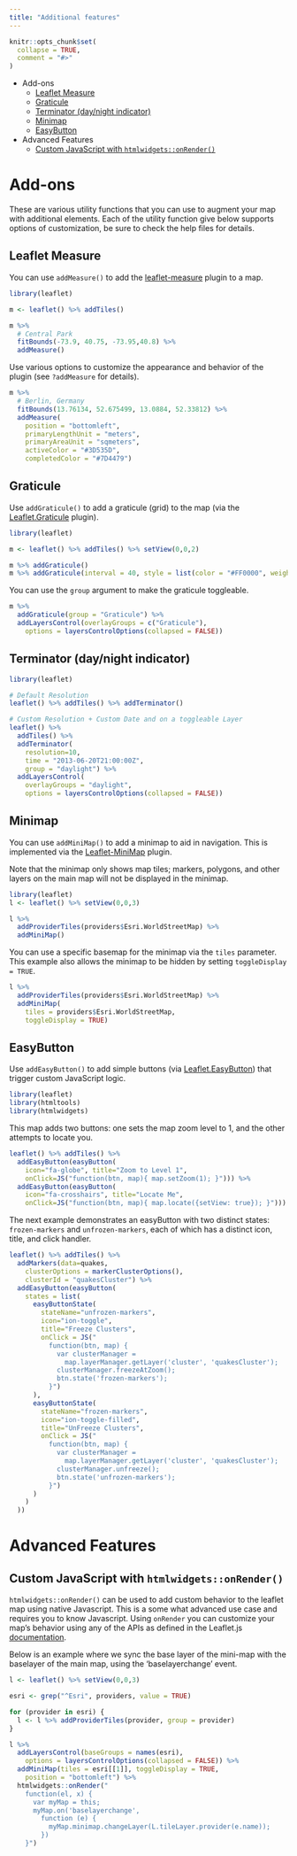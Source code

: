 ```yaml
---
title: "Additional features"
---
```


```r
knitr::opts_chunk$set(
  collapse = TRUE,
  comment = "#>"
)
```

- Add-ons
    - [Leaflet Measure](#leaflet-measure)
    - [Graticule](#graticule)
    - [Terminator (day/night indicator)](#terminator-daynight-indicator)
    - [Minimap](#minimap)
    - [EasyButton](#easybutton)
- Advanced Features
    - [Custom JavaScript with `htmlwidgets::onRender()`](#custom-javascript-with-htmlwidgetonrender)

# Add-ons

These are various utility functions that you can use to augment your map with additional elements. Each of the utility function give below supports options of customization, be sure to check the help files for details.

## Leaflet Measure

You can use `addMeasure()` to add the [leaflet-measure](https://github.com/ljagis/leaflet-measure) plugin to a map.

```r
library(leaflet)

m <- leaflet() %>% addTiles()

m %>%
  # Central Park
  fitBounds(-73.9, 40.75, -73.95,40.8) %>%
  addMeasure()
```

Use various options to customize the appearance and behavior of the plugin (see `?addMeasure` for details).

```r
m %>%
  # Berlin, Germany
  fitBounds(13.76134, 52.675499, 13.0884, 52.33812) %>%
  addMeasure(
    position = "bottomleft",
    primaryLengthUnit = "meters",
    primaryAreaUnit = "sqmeters",
    activeColor = "#3D535D",
    completedColor = "#7D4479")
```

## Graticule

Use `addGraticule()` to add a graticule (grid) to the map (via the [Leaflet.Graticule](https://github.com/turban/Leaflet.Graticule) plugin).

```r
library(leaflet)

m <- leaflet() %>% addTiles() %>% setView(0,0,2)

m %>% addGraticule()
m %>% addGraticule(interval = 40, style = list(color = "#FF0000", weight = 1))
```

You can use the `group` argument to make the graticule toggleable.

```r
m %>%
  addGraticule(group = "Graticule") %>%
  addLayersControl(overlayGroups = c("Graticule"),
    options = layersControlOptions(collapsed = FALSE))
```

## Terminator (day/night indicator)

```r
library(leaflet)

# Default Resolution
leaflet() %>% addTiles() %>% addTerminator()

# Custom Resolution + Custom Date and on a toggleable Layer
leaflet() %>%
  addTiles() %>%
  addTerminator(
    resolution=10,
    time = "2013-06-20T21:00:00Z",
    group = "daylight") %>%
  addLayersControl(
    overlayGroups = "daylight",
    options = layersControlOptions(collapsed = FALSE))
```

## Minimap

You can use `addMiniMap()` to add a minimap to aid in navigation. This is implemented via the [Leaflet-MiniMap](https://github.com/Norkart/Leaflet-MiniMap) plugin.

Note that the minimap only shows map tiles; markers, polygons, and other layers on the main map will not be displayed in the minimap.

```r
library(leaflet)
l <- leaflet() %>% setView(0,0,3)

l %>%
  addProviderTiles(providers$Esri.WorldStreetMap) %>%
  addMiniMap()
```

You can use a specific basemap for the minimap via the `tiles` parameter. This example also allows the minimap to be hidden by setting `toggleDisplay = TRUE`.

```r
l %>%
  addProviderTiles(providers$Esri.WorldStreetMap) %>%
  addMiniMap(
    tiles = providers$Esri.WorldStreetMap,
    toggleDisplay = TRUE)
```

## EasyButton

Use `addEasyButton()` to add simple buttons (via [Leaflet.EasyButton](https://github.com/CliffCloud/Leaflet.EasyButton)) that trigger custom JavaScript logic.

```r
library(leaflet)
library(htmltools)
library(htmlwidgets)
```

This map adds two buttons: one sets the map zoom level to 1, and the other attempts to locate you.

```r
leaflet() %>% addTiles() %>%
  addEasyButton(easyButton(
    icon="fa-globe", title="Zoom to Level 1",
    onClick=JS("function(btn, map){ map.setZoom(1); }"))) %>%
  addEasyButton(easyButton(
    icon="fa-crosshairs", title="Locate Me",
    onClick=JS("function(btn, map){ map.locate({setView: true}); }")))
```

The next example demonstrates an easyButton with two distinct states: `frozen-markers` and `unfrozen-markers`, each of which has a distinct icon, title, and click handler.

```r
leaflet() %>% addTiles() %>%
  addMarkers(data=quakes,
    clusterOptions = markerClusterOptions(),
    clusterId = "quakesCluster") %>%
  addEasyButton(easyButton(
    states = list(
      easyButtonState(
        stateName="unfrozen-markers",
        icon="ion-toggle",
        title="Freeze Clusters",
        onClick = JS("
          function(btn, map) {
            var clusterManager =
              map.layerManager.getLayer('cluster', 'quakesCluster');
            clusterManager.freezeAtZoom();
            btn.state('frozen-markers');
          }")
      ),
      easyButtonState(
        stateName="frozen-markers",
        icon="ion-toggle-filled",
        title="UnFreeze Clusters",
        onClick = JS("
          function(btn, map) {
            var clusterManager =
              map.layerManager.getLayer('cluster', 'quakesCluster');
            clusterManager.unfreeze();
            btn.state('unfrozen-markers');
          }")
      )
    )
  ))
```

# Advanced Features

## Custom JavaScript with `htmlwidgets::onRender()`

`htmlwidgets::onRender()` can be used to add custom behavior to the leaflet map using native Javascript. This is a some what advanced use case and requires you to know Javascript. Using `onRender` you can customize your map's behavior using any of the APIs as defined in the Leaflet.js [documentation](https://leafletjs.com/reference.html).

Below is an example where we sync the base layer of the mini-map with the baselayer of the main map, using the 'baselayerchange' event.

```r
l <- leaflet() %>% setView(0,0,3)

esri <- grep("^Esri", providers, value = TRUE)

for (provider in esri) {
  l <- l %>% addProviderTiles(provider, group = provider)
}

l %>%
  addLayersControl(baseGroups = names(esri),
    options = layersControlOptions(collapsed = FALSE)) %>%
  addMiniMap(tiles = esri[[1]], toggleDisplay = TRUE,
    position = "bottomleft") %>%
  htmlwidgets::onRender("
    function(el, x) {
      var myMap = this;
      myMap.on('baselayerchange',
        function (e) {
          myMap.minimap.changeLayer(L.tileLayer.provider(e.name));
        })
    }")
```
